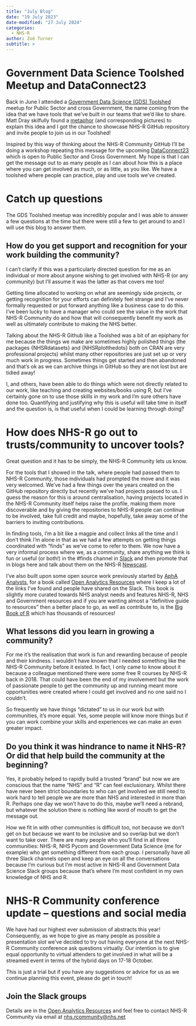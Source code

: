 ```yaml
---
title: "July Blog"
date: "19 July 2023"
date-modified: "27 July 2024"
categories:
  - NHS-R
author: Zoë Turner
subtitle: >
---
```


# **Government Data Science Toolshed Meetup and DataConnect23**

Back in June I attended a [Government Data Science (GDS) Toolshed](https://www.eventbrite.com/e/government-data-science-community-meet-up-the-data-science-toolshed-tickets-578774920367) meetup for Public Sector and cross Government, the name coming from the idea that we have tools that we’ve built in our teams that we’d like to share. Matt Dray skilfully found a [metaphor](https://matt-dray.github.io/government-toolshed/#/a-metaphor) (and corresponding pictures) to explain this idea and I got the chance to showcase NHS-R GitHub repository and invite people to join us in our Toolshed!

Inspired by this way of thinking about the NHS-R Community GitHub I’ll be doing a workshop repeating this message for the upcoming [DataConnect23](https://www.gov.uk/government/news/dataconnect23-is-on-its-way) which is open to Public Sector and Cross Government. My hope is that I can get the message out to as many people as I can about how this is a place where you can get involved as much, or as little, as you like. We have a toolshed where people can practice, play and use tools we’ve created.

# **Catch up questions**

The GDS Toolshed meetup was incredibly popular and I was able to answer a few questions at the time but there were still a few to get around to and I will use this blog to answer them.

## **How do you get support and recognition for your work building the community?**

I can’t clarify if this was a particularly directed question for me as an individual or more about anyone wishing to get involved with NHS-R (or any community) but I’ll assume it was the latter as that covers me too!

Getting time allocated to working on what are seemingly side projects, or getting recognition for your efforts can definitely feel strange and I’ve never formally requested or put forward anything like a business case to do this. I’ve been lucky to have a manager who could see the value in the work that NHS-R Community do and how that will consequently benefit my work as well as ultimately contribute to making the NHS better.

Talking about the NHS-R Github like a Toolshed was a bit of an epiphany for me because the things we make are sometimes highly polished things (the packages {NHSRdatasets} and {NHSRplotthedots} both on CRAN are very professional projects) whilst many other repositories are just set up or very much work in progress. Sometimes things get started and then abandoned and that’s ok as we can archive things in GitHub so they are not lost but are tidied away!

I, and others, have been able to do things which were not directly related to our work, like teaching and creating websites/books using R, but I’ve certainly gone on to use those skills in my work and I’m sure others have done too. Quantifying and justifying why this is useful will take time in itself and the question is, is that useful when I could be learning through doing?

# **How does NHS-R go out to trusts/community to uncover tools?**

Great question and it has to be simply, the NHS-R Community lets us know.

For the tools that I showed in the talk, where people had passed them to NHS-R Community, those individuals had prompted the move and it was very welcomed. We’ve had a few things over the years created on the GitHub repository directly but recently we’ve had projects passed to us. I guess the reason for this is around centralisation, having projects located in the NHS-R Community itself helps raise the profile, making them more discoverable and by giving the repositories to NHS-R people can continue to be involved, take full credit and maybe, hopefully, take away some of the barriers to inviting contributions.

In finding tools, I’m a bit like a magpie and collect links all the time and I don’t think I’m alone in that as we had a few attempts on getting things coordinated with “finds” as we’ve come to refer to them. We now have a very informal process where we, as a community, share anything we think is fun or useful (or both!) in the #finds channel in [Slack](https://nhsrcommunity.slack.com/) and then promote that in blogs here and talk about them on the NHS-R [Newscast](https://soundcloud.com/nhs-r-community).

I’ve also built upon some open source work previously started by [AphA Analysts](https://www.aphanalysts.org/), for a book called [Open Analytics Resources](https://resources.nhsrcommunity.com/) where I keep a lot of the links I’ve found and people have shared on the Slack. This book is slightly more curated towards NHS analyst needs and features NHS-R, NHS and Government resources and if you are wanting almost a “definitive guide to resources” then a better place to go, as well as contribute to, is the [Big Book of R](https://www.bigbookofr.com/) which has thousands of resources!

## **What lessons did you learn in growing a community?**

For me it’s the realisation that work is fun and rewarding because of people and their kindness. I wouldn’t have known that I needed something like the NHS-R Community before it existed. In fact, I only came to know about it because a colleague mentioned there were some free R courses by NHS-R back in 2018. That could have been the end of my involvement but the work of passionate people to get the community up and running meant more opportunities were created where I could get involved and no one said no I couldn’t.

So frequently we have things “dictated” to us in our work but with communities, it’s more equal. Yes, some people will know more things but if you can work combine your skills and experiences we can make an even greater impact.

## **Do you think it was hindrance to name it NHS-R? Or did that help build the community at the beginning?**

Yes, it probably helped to rapidly build a trusted “brand” but now we are conscious that the name “NHS” and “R” can feel exclusionary. Whilst there have never been strict boundaries to who can get involved we still need to work hard to tell people we are more than NHS and interested in more than R. Perhaps one day we won’t have to do this, maybe we’ll need a rebrand, but whatever the solution there is nothing like word of mouth to get the message out.

How we fit in with other communities is difficult too, not because we don’t get on but because we want to be inclusive and so overlap but we don’t want to take over. There are many people who you’ll find in all three communities: NHS-R, NHS Pycom and Government Data Science (me for example) who get something different from each group. I personally have all three Slack channels open and keep an eye on all the conversations because I’m curious but I’m most active in NHS-R and Government Data Science Slack groups because that’s where I’m most confident in my own knowledge of NHS and R.

# **NHS-R Community conference update – questions and social media**

We have had our highest ever submission of abstracts this year! Consequently, as we hope to give as many people as possible a presentation slot we’ve decided to try out having everyone at the next NHS-R Community conference ask questions virtually. Our intention is to give equal opportunity to virtual attenders to get involved in what will be a streamed event in terms of the hybrid days on 17-18 October.

This is just a trial but if you have any suggestions or advice for us as we continue planning this event, please do get in touch!

## **Join the Slack groups**

Details are in the [Open Analytics Resources](https://resources.nhsrcommunity.com/forum-groups.html#slack) and feel free to contact NHS-R Community via email at [nhs.rcommunity\@nhs.net](mailto:nhs.rcommunity@nhs.net)
